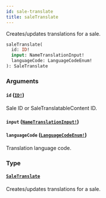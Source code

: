 ```yaml
---
id: sale-translate
title: saleTranslate
---
```


Creates/updates translations for a sale.

```graphql
saleTranslate(
  id: ID!
  input: NameTranslationInput!
  languageCode: LanguageCodeEnum!
): SaleTranslate

```

### Arguments

#### `id` ([`ID!`](/developer/api-reference/scalars/id))

Sale ID or SaleTranslatableContent ID.

#### `input` ([`NameTranslationInput!`](/developer/api-reference/inputs/name-translation-input))

#### `languageCode` ([`LanguageCodeEnum!`](/developer/api-reference/enums/language-code-enum))

Translation language code.

### Type

#### [`SaleTranslate`](/developer/api-reference/objects/sale-translate)

Creates/updates translations for a sale.
